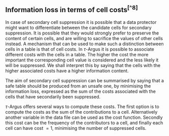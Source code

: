 ## Information loss in terms of cell costs^[^8]^

In case of secondary cell suppression it is possible that a data protector might want to differentiate between the candidate cells for secondary suppression. It is possible that they would strongly prefer to preserve the content of certain cells, and are willing to sacrifice the values of other cells instead. A mechanism that can be used to make such a distinction between cells in a table is that of cell costs. In $\tau$-Argus it is possible to associate different costs with the cells in a table. The higher the cost the more important the corresponding cell value is considered and the less likely it will be suppressed. We shall interpret this by saying that the cells with the higher associated costs have a higher information content. 

The aim of secondary cell suppression can be summarised by saying that a safe table should be produced from an unsafe one, by minimising the information loss, expressed as the sum of the costs associated with the cells that have secondarily been suppressed.

$\tau$-Argus offers several ways to compute these costs. The first option is to compute the costs as the sum of the contributions to a cell. Alternatively another variable in the data file can be used as the cost function. Secondly this cost can be the frequency of the contributors to a cell, and finally each cell can have cost $= 1$, minimising the number of suppressed cells.

